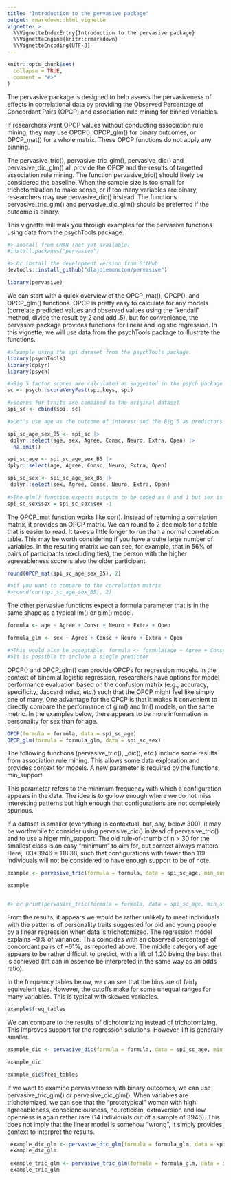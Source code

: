 ```yaml
---
title: "Introduction to the pervasive package"
output: rmarkdown::html_vignette
vignette: >
  %\VignetteIndexEntry{Introduction to the pervasive package}
  %\VignetteEngine{knitr::rmarkdown}
  %\VignetteEncoding{UTF-8}
---
```


```r
knitr::opts_chunk$set(
  collapse = TRUE,
  comment = "#>"
)
```


The pervasive package is designed to help assess the pervasiveness of effects in correlational data by providing the Observed Percentage of Concordant Pairs (OPCP) and association rule mining for binned variables. 

If researchers want OPCP values without conducting association rule mining, they may use  OPCP(), OPCP_glm() for binary outcomes, or OPCP_mat() for a whole matrix. These OPCP functions do not apply any binning.

The pervasive_tric(), pervasive_tric_glm(), pervasive_dic() and pervasive_dic_glm() all provide the OPCP and the results of targetted association rule mining. The function pervasive_tric() should likely be considered the baseline. When the sample size is too small for trichotomization to make sense, or if too many variables are binary, researchers may use pervasive_dic() instead. The functions pervasive_tric_glm() and pervasive_dic_glm() should be preferred if the outcome is binary. 

This vignette will walk you through examples for the pervasive functions using data from the psychTools package.


```r
#> Install from CRAN (not yet available)
#install.packages("pervasive")

#> Or install the development version from GitHub
devtools::install_github("dlajoiemoncton/pervasive")

library(pervasive)

```

We can start with a quick overview of the OPCP_mat(), OPCP(), and OPCP_glm() functions. OPCP is pretty easy to calculate for any models (correlate predicted values and observed values using the "kendall" method, divide the result by 2 and add .5), but for convenience, the pervasive package provides functions for linear and logistic regression. In this vignette, we will use data from the psychTools package to illustrate the functions.  


```r
#>Example using the spi dataset from the psychTools package. 
library(psychTools)
library(dplyr)
library(psych)

#>Big 5 factor scores are calculated as suggested in the psych package documentation. As with the lm() function, the variables should be defined/scored prior to the analysis.
sc <- psych::scoreVeryFast(spi.keys, spi)

#>scores for traits are combined to the original dataset
spi_sc <- cbind(spi, sc)

#>Let's use age as the outcome of interest and the Big 5 as predictors for the regression models and sex as the outcome for binomial logistic regression models

spi_sc_age_sex_B5 <- spi_sc |>
 dplyr::select(age, sex, Agree, Consc, Neuro, Extra, Open) |> 
  na.omit()

spi_sc_age <- spi_sc_age_sex_B5 |>
dplyr::select(age, Agree, Consc, Neuro, Extra, Open)

spi_sc_sex <- spi_sc_age_sex_B5 |>
 dplyr::select(sex, Agree, Consc, Neuro, Extra, Open)
 
#>The glm() function expects outputs to be coded as 0 and 1 but sex is coded 1 and 2. There are some NAs for sex.
spi_sc_sex$sex = spi_sc_sex$sex -1
```


The OPCP_mat function works like cor(). Instead of returning a correlation matrix, it provides an OPCP matrix. We can round to 2 decimals for a table that is easier to read. It takes a little longer to run than a normal correlation table. This may be worth considering if you have a quite large number of variables. In the resulting matrix we can see, for example, that in 56% of pairs of participants (excluding ties), the person with the higher agreeableness score is also the older participant. 

```r
round(OPCP_mat(spi_sc_age_sex_B5), 2)

#>if you want to compare to the correlation matrix
#>round(cor(spi_sc_age_sex_B5), 2)
```


The other pervasive functions expect a formula parameter that is in the same shape as a typical lm() or glm() model. 

```r
formula <- age ~ Agree + Consc + Neuro + Extra + Open 

formula_glm <- sex ~ Agree + Consc + Neuro + Extra + Open

#>This would also be acceptable: formula <- formula(age ~ Agree + Consc + Neuro + Extra + Open)
#>It is possible to include a single predictor 

```


OPCP() and OPCP_glm() can provide OPCPs for regression models. In the context of binomial logistic regression, researchers have options for model performance evaluation based on the confusion matrix (e.g., accuracy, specificity, Jaccard index, etc.) such that the OPCP might feel like simply one of many. One advantage for the OPCP is that it makes it convenient to directly compare the performance of glm() and lm() models, on the same metric. In the examples below, there appears to be more information in personality for sex than for age.

```r
OPCP(formula = formula, data = spi_sc_age)
OPCP_glm(formula = formula_glm, data = spi_sc_sex)
```

The following functions (pervasive_tric(), _dic(), etc.) include some results from association rule mining. This allows some data exploration and provides context for models. A new parameter is required by the functions, min_support.

This parameter refers to the minimum frequency with which a configuration appears in the data. The idea is to go low enough where we do not miss interesting patterns but high enough that configurations are not completely spurious. 

If a dataset is smaller (everything is contextual, but, say, below 300), it may be worthwhile to consider using pervasive_dic() instead of pervasive_tric() and to use a higer min_support. The old rule-of-thumb of n > 30 for the smallest class is an easy "minimum" to aim for, but context always matters. Here, .03*3946 = 118.38, such that configurations with fewer than 119 individuals will not be considered to have enough support to be of note. 

```r


example <- pervasive_tric(formula = formula, data = spi_sc_age, min_support = .03)

example


#> or print(pervasive_tric(formula = formula, data = spi_sc_age, min_support = .03))
```

From the results, it appears we would be rather unlikely to meet individuals with the patterns of personality traits suggested for old and young people by a linear regression when data is trichotomized. The regression model explains ~9% of variance. This coincides with an observed percentage of concordant pairs of ~61%, as reported above. The middle category of age appears to be rather difficult to predict, with a lift of 1.20 being the best that is achieved (lift can in essence be interpreted in the same way as an odds ratio). 

In the frequency tables below, we can see that the bins are of fairly equivalent size. However, the cutoffs make for some unequal ranges for many variables. This is typical with skewed variables.  

```r
example$freq_tables
```


We can compare to the results of dichotomizing instead of trichotomizing. This improves support for the regression solutions. However, lift is generally smaller.

```r

example_dic <- pervasive_dic(formula = formula, data = spi_sc_age, min_support = .03)

example_dic

example_dic$freq_tables

```



If we want to examine pervasiveness with binary outcomes, we can use pervasive_tric_glm() or pervasive_dic_glm(). When variables are trichotomized, we can see that the "prototypical" woman with high agreeableness, conscienciousness, neuroticism, extraversion and low openness is again rather rare (14 individuals out of a sample of 3946). This does not imply that the linear model is somehow "wrong", it simply provides context to interpret the results.  

```r

 example_dic_glm <- pervasive_dic_glm(formula = formula_glm, data = spi_sc_sex, min_support = .03)
 example_dic_glm
 
 example_tric_glm <- pervasive_tric_glm(formula = formula_glm, data = spi_sc_sex, min_support = .03)
 example_tric_glm
```



